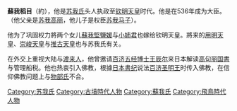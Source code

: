 {{japanese|蘇我稲目|そが の いなめ|Soga no Iname}}
'''蘇我稻目'''（約{{bd|506年||570年|3月22日|}}），他是[[苏我氏|苏我氏]]头人执政至[[钦明天皇|钦明天皇]]时代。他是在536年成为大臣。（他父亲是[[苏我高丽|苏我高丽]]，他儿子是权臣[[苏我马子|苏我马子]]）。

他为了巩固权力將两个女儿[[蘇我堅鹽媛|蘇我堅鹽媛]]与[[小姉君|小姉君]]也嫁给钦明天皇。將来的[[用明天皇|用明天皇]]、[[崇峻天皇|崇峻天皇]]与[[推古天皇|推古天皇]]也与苏我氏有关。

在外交上重视大陆与[[渡来人|渡来人]]，他曾邀请[[百济|百济]][[五经博士|五经博士]][[王辰尔|王辰尔]]来日本解读[[高句丽|高句丽]][[国書|国書]]与管理船税。他也热衷引入佛教，根據[[日本書纪|日本書纪]]说法[[百济|百济]][[圣明王|圣明王]]时传入佛教，在信仰佛教问题上与[[物部氏|物部氏]]不合。

[[Category:苏我氏|Category:苏我氏]]
[[Category:古墳時代人物|Category:古墳時代人物]]
[[Category:蘇我氏|Category:蘇我氏]]
[[Category:飛鳥時代人物|Category:飛鳥時代人物]]